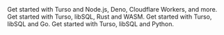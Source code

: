 <CardGroup cols={2}>
  <Card title="TypeScript / JS" icon="js" href="/sdk/ts/quickstart">
    Get started with Turso and Node.js, Deno, Cloudflare Workers, and more.
  </Card>
  <Card title="Rust" icon="rust" href="/sdk/rust/quickstart">
    Get started with Turso, libSQL, Rust and WASM.
  </Card>
  <Card title="Go" icon="golang" href="/sdk/go/quickstart">
    Get started with Turso, libSQL and Go.
  </Card>
  <Card
    title="Python"
    icon="python"
    href="https://github.com/tursodatabase/libsql-experimental-python"
  >
    Get started with Turso, libSQL and Python.
  </Card>
</CardGroup>
